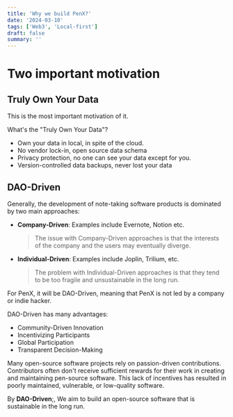 ```yaml
---
title: 'Why we build PenX?'
date: '2024-03-10'
tags: ['Web3', 'Local-first']
draft: false
summary: ''
---
```


# Two important motivation

## Truly Own Your Data

This is the most important motivation of it.

What's the "Truly Own Your Data"?

- Own your data in local, in spite of the cloud.
- No vendor lock-in, open source data schema
- Privacy protection, no one can see your data except for you.
- Version-controlled data backups, never lost your data

## DAO-Driven

Generally, the development of note-taking software products is dominated by two main approaches:

- **Company-Driven**: Examples include Evernote, Notion etc.

  > The issue with Company-Driven approaches is that the interests of the company and the users may eventually diverge.

- **Individual-Driven**: Examples include Joplin, Trilium, etc.

  > The problem with Individual-Driven approaches is that they tend to be too fragile and unsustainable in the long run.

For PenX, it will be DAO-Driven, meaning that PenX is not led by a company or indie hacker.

DAO-Driven has many advantages:

- Community-Driven Innovation
- Incentivizing Participants
- Global Participation
- Transparent Decision-Making

Many open-source software projects rely on passion-driven contributions. Contributors often don't receive sufficient rewards for their work in creating and maintaining pen-source software. This lack of incentives has resulted in poorly maintained, vulnerable, or low-quality software.

By **DAO-Driven**;, We aim to build an open-source software that is sustainable in the long run.
